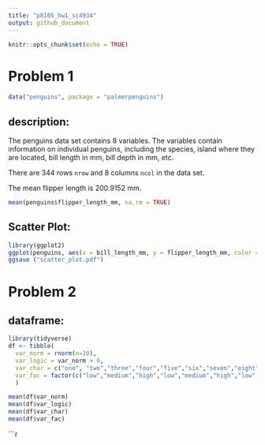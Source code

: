 ```yaml
---
title: "p8105_hw1_sc4934"
output: github_document
---
```


```r
knitr::opts_chunk$set(echo = TRUE)
```

# Problem 1

```r
data("penguins", package = "palmerpenguins")
```

## description: 
The penguins data set contains 8 variables. The variables contain information on individual penguins, including the species, island where they are located, bill length in mm, bill depth in mm, etc. 

There are 344 rows `nrow` and 8 columns `ncol` in the data set.

The mean flipper length is 200.9152 mm. 

```r
mean(penguins$flipper_length_mm, na.rm = TRUE)
```


## Scatter Plot: 

```r
library(ggplot2)
ggplot(penguins, aes(x = bill_length_mm, y = flipper_length_mm, color = species)) + geom_point()
ggsave ("scatter_plot.pdf")

```


# Problem 2

## dataframe:
```r
library(tidyverse)
df <- tibble(
  var_norm = rnorm(n=10),
  var_logic = var_norm > 0,
  var_char = c("one", "two","three","four","five","six","seven","eight","nine","ten"),
  var_fac = factor(c("low","medium","high","low","medium","high","low","medium","high", "low" ))
  )

mean(df$var_norm)
mean(df$var_logic)
mean(df$var_char)
mean(df$var_fac)


```





```r


